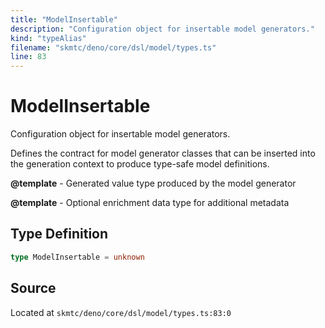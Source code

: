```yaml
---
title: "ModelInsertable"
description: "Configuration object for insertable model generators."
kind: "typeAlias"
filename: "skmtc/deno/core/dsl/model/types.ts"
line: 83
---
```


# ModelInsertable

Configuration object for insertable model generators.

Defines the contract for model generator classes that can be inserted
into the generation context to produce type-safe model definitions.


**@template** - Generated value type produced by the model generator

**@template** - Optional enrichment data type for additional metadata

## Type Definition

```typescript
type ModelInsertable = unknown
```

## Source

Located at `skmtc/deno/core/dsl/model/types.ts:83:0`
